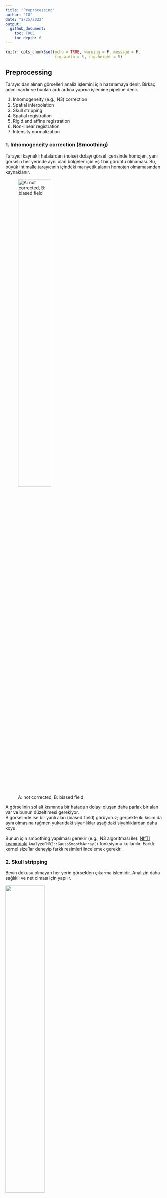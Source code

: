 ```yaml
---
title: "Preprocessing"
author: "IO"
date: "2/25/2022"
output: 
  github_document:
    toc: TRUE
    toc_depth: 6
---
```


```r
knitr::opts_chunk$set(echo = TRUE, warning = F, message = F,
                      fig.width = 5, fig.height = 5)
```

## Preprocessing

Tarayıcıdan alınan görselleri analiz işlemini için hazırlamaya denir. Birkaç adımı vardır ve bunları ardı ardına yapma işlemine pipeline denir.

1. Inhomogeneity (e.g., N3) correction
2. Spatial interpolation
2. Skull stripping
4. Spatial registration
3. Rigid and affine registration
4. Non-linear registration
5. Intensity normalization


### 1. Inhomogeneity correction (Smoothing)

Tarayıcı kaynaklı hatalardan (noise) dolayı görsel içerisinde homojen, yani görselin her yerinde aynı olan bölgeler için eşit bir görüntü olmaması. Bu, büyük ihtimalle tarayıcının içindeki manyetik alanın homojen olmamasından kaynaklanır.

![A: not corrected, B: biased field](Preprocessing_insertimage_1.png){width=50%}

A görselinin sol alt kısmında bir hatadan dolayı oluşan daha parlak bir alan var ve bunun düzeltimesi gerekiyor.  
B görselinde ise bir yanlı alan (biased field) görüyoruz; gerçekte iki kısım da aynı olmasına rağmen yukarıdaki siyahlıklar aşağıdaki siyahlıklardan daha koyu.

Bunun için smoothing yapılması gerekir (e.g., N3 algoritması ile). [NIfTI kısmındaki](https://github.com/IsmetOzzer/Neuroimaging/blob/main/2-nifti.md#smoothing)  `AnalyzeFMRI::GaussSmoothArray()` fonksiyonu kullanılır. Farklı kernel size'lar deneyip farklı resimleri incelemek gerekir.


### 2. Skull stripping

Beyin dokusu olmayan her yerin görselden çıkarma işlemidir. Analizin daha sağlıklı ve net olması için yapılır. 

![](Preprocessing_insertimage_5.png){width=50%}

### 3. Registration

Birden fazla görseller için (between or within subjects olabilir) beyinlerin hepsinde aynı voxelleri birbiriyle eşitlemek için yapılır. Beyin görselini döndürerek (rotation) ve voxel sayı değerlerine bir sayısal ağırlık uygulayarak (translation) eşitlemeye çalışırız. Özellikle farklı beyinler için bunu mükemmel yapmak imkansızdır ama yine de bu adımı atmak analizin sağlığı için gereklidir.  

#### Types of registarion

##### Complexity

Bir görseli diğer bir görsel ile eşitlemek için ne kadar deformasyona maruz bırakacağımızı degrees of freedom (df) cinsinden belirtir. 3 farklı (df ile) complexity registration metodu vardır:

###### Rigid

Görsel matrix'ini değiştiren (translation: 3 boyutta değişim yapabilen $t_{x}, t_{y}, t_{z}$ vektörü) ve döndüren (rotation: 3 boyutlu döndürmek için uygulanan cos ve sin işlemlerini içeren karışık matrix) 6 df'li linear bir registration yöntemidir. Yani görseli döndürdükten sonra voxel değerlerine ağırlık atayarak bir çeşit değişim ile (translation: görselin matrix değerlerine belli bir ekleme yapmak) eşitlemeye çalışır.

![her bir sütunda belirtilen işlemlerden v voxel'inin x,y,z değerlerine uygulanacak birer tane formül seçilir](Preprocessing_insertimage_3.png){width=70%}

> $T_{rigit}(v) = R_{v} + t$

$T_{rigid}(v)$: (Her bir) v voxelinde yapılacak rigid transformasyonu  
v: 3 boyutlu beyin görselinde belirtilen v voxeli  
R: Uygulanacak rotasyonun değerlerini barındıran matrix   
$R_{v}$: Rotasyon matrix değerlerinin v voxeli ile çarpımı (R * v)  
t = Uygulanacak translasyon işlemi için değerleri barındıran vektör (v voxelinin x,y,z değerleri için 3 boyutu vardır)  

"Her bir voxel'i rotasyon matrixindeki değerlerle çarp ve translasyon vektöründeki değerlerini ekle" demektir.


###### Affine

Translasyon (3 sayılı bir vektör) ile illa rotation işlemi yapmak zorunda olmayan affine matrixi (3x3 = 9 girdili bir matrix) ile birlikte 12 df'li bir linear complexity registration metodudur. 

> $T_{affine}(v) = A_{v} + t$ 

$T_{affine}(v)$: (Her bir) v voxeli için yapılacak affine transformasyonu  
v: 3 boyutlu beyin görselinde belirtilen v voxeli  
A: Uygulanacak işlemin (rotasyon olmak zorunda değil) değerlerini barındıran 3x3 botundaki matrix  
$A_{v}$: Uygulancak işlemin matrix değerleri ile voxelin değelerinin çarpımı (A * v)  
t: Uygulanacak translasyon işlemi için değerleri barındıran vektör (v voxelinin x,y,z değerleri için 3 boyutu vardır)  

###### Nonlinear 

Diyelim ki iki beyni eşleştirmek istiyoruz ama beyinlerin birisinde tümörlü bir bölüm var. Bu tümör beynin fiziksel yapısını bozduğu için sadece tümörsüz olan kısımları birbiriyle eşleştirmek istersek linear olmayan bir eşleştirme yöntemi kullanmamız gerekir. Bu tür linear olmayan eşleştirmeler registration, co-registration veya from a template yöntemleri için de kullanılabilir.

![](Preprocessing_insertimage_4.png){width=50%}

##### Co-registration (within the same person)

Bir kişinin beyninin görsellerini değişik koşullarda eşitlemeye denir. Klinik vakalarda kullanımı yaygındır. Bu tür eşleştirmeler hem daha iyi çalışır hem de daha az df gerektirir.

* Cross-sectional between-modalities: 
* Longitudinal within-modality: (1. ziyaretteki T1) ile (2. ziyaretteki T1)
* Longitudinal between-modalities: (1. ziyaretteki T1) ile (2. ziyaretteki FLAIR)

Bu yöntemle template kullanılmadan yapılabilen analizlere 2 örnek:

* Beynin belli bir bölgesindeki uzun soluklu (6 ay arayla yapılan 2 görüntüleme arasındaki) değişimleri incelemek için (e.g., yayılan bir tümörün etkilediği alanları incelemek) sadece bölümün görüntüsü üzerinden analiz yapmak için template kullanmaya gerek yoktur.
* Segmentasyon: Beyindeki beyaz ve gri madde alanlarını veya bir görselin içinde farklı iki bölgeyi ölçüp (belki intensity'lerini) karşılaştırmak için bir template kullanmaya gerek yoktur.

##### Registration to a template

Görselleri belli bir tamplate üzerinde eşitlemeye denir ve en popüler registration yöntemidir. Konumların (voxeller, ROI'ler) aynı veya benzer yorumlara sahip olmasını sağlamak amacıyla bir veya birden fazla görüntünün uzamsal dönüşümüdür (spatial transformation). En popüler olarak kullanılan tamplate ise MNI tamplate'idir ama beyindeki biyolojik bölgeler hakkında az bilgi barındırır.  

Bir beyin görüntüsüne bakarken bile belli bölgereli (cerebellum) kendi zihnimizdeki template ile karşılaştırırız.

Elimizdeki beyin görselini belli bir template'e kaydetmemizi gerektiren durumlara örnekler:

* Popülasyonlar arası analizler
  + Alzheimer hastalarında sağlıklılara göre beyindeki lezyonlar
  + "ICH (intra cerebral hemorraige) covered more than 30% of the thalamus in 50% of the patients" gibi bölgelerdeki sayısal analizler